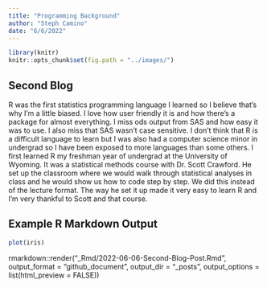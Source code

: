```yaml
---
title: "Programming Background"
author: "Steph Camino"
date: "6/6/2022"
---
```


```r
library(knitr)
knitr::opts_chunk$set(fig.path = "../images/")
```

## Second Blog

R was the first statistics programming language I learned so I believe that's why I'm a little biased. I love how user friendly it is and how there's a package for almost everything. I miss ods output from SAS and how easy it was to use. I also miss that SAS wasn't case sensitive. I don't think that R is a difficult language to learn but I was also had a computer science minor in undergrad so I have been exposed to more languages than some others. I first learned R my freshman year of undergrad at the University of Wyoming. It was a statistical methods course with Dr. Scott Crawford. He set up the classroom where we would walk through statistical analyses in class and he would show us how to code step by step. We did this instead of the lecture format. The way he set it up made it very easy to learn R and I'm very thankful to Scott and that course.

## Example R Markdown Output

```r
plot(iris)
```

rmarkdown::render("_Rmd/2022-06-06-Second-Blog-Post.Rmd",
                  output_format = "github_document",
                  output_dir = "_posts", 
                  output_options = list(html_preview = FALSE))

